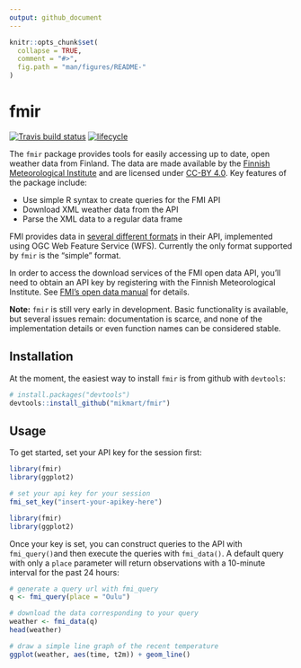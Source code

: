 ```yaml
---
output: github_document
---
```


<!-- README.md is generated from README.Rmd. Please edit that file -->

```r
knitr::opts_chunk$set(
  collapse = TRUE,
  comment = "#>",
  fig.path = "man/figures/README-"
)
```

fmir
===
[![Travis build status](https://travis-ci.org/mikmart/fmir.svg?branch=master)](https://travis-ci.org/mikmart/fmir) [![lifecycle](https://img.shields.io/badge/lifecycle-experimental-orange.svg)](https://www.tidyverse.org/lifecycle/#experimental)


The `fmir` package provides tools for easily accessing up to date, open weather data from Finland. The data are made available by the [Finnish Meteorological Institute](https://en.ilmatieteenlaitos.fi) and are licensed under [CC-BY 4.0](https://creativecommons.org/licenses/by/4.0/). Key features of the package include:

* Use simple R syntax to create queries for the FMI API
* Download XML weather data from the API
* Parse the XML data to a regular data frame

FMI provides data in [several different formats](https://en.ilmatieteenlaitos.fi/open-data-manual-fmi-wfs-services) in their API, implemented using OGC Web Feature Service (WFS). Currently the only format supported by `fmir` is the "simple" format.

In order to access the download services of the FMI open data API, you'll need to obtain an API key by registering with the Finnish Meteorological Institute. See [FMI's open data manual](https://en.ilmatieteenlaitos.fi/open-data) for details.

**Note:** `fmir` is still very early in development. Basic functionality is available, but several issues remain: documentation is scarce, and none of the implementation details or even function names can be considered stable.

## Installation
At the moment, the easiest way to install `fmir` is from github with `devtools`:
```r
# install.packages("devtools")
devtools::install_github("mikmart/fmir")
```

## Usage

To get started, set your API key for the session first:

```r
library(fmir)
library(ggplot2)

# set your api key for your session
fmi_set_key("insert-your-apikey-here")
```

```r
library(fmir)
library(ggplot2)
```

Once your key is set, you can construct queries to the API with `fmi_query()`and then execute the queries with `fmi_data()`. A default query with only a `place` parameter will return observations with a 10-minute interval for the past 24 hours:

```r
# generate a query url with fmi_query
q <- fmi_query(place = "Oulu")

# download the data corresponding to your query
weather <- fmi_data(q)
head(weather)

# draw a simple line graph of the recent temperature
ggplot(weather, aes(time, t2m)) + geom_line()
```
